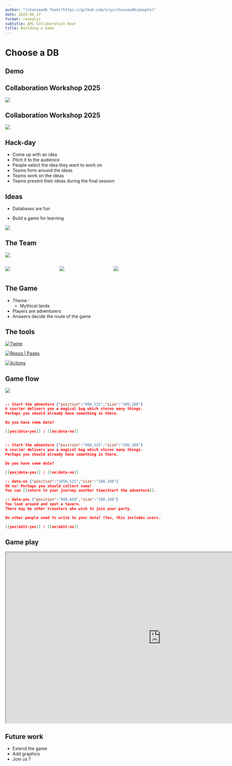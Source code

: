 ```yaml
---
author: "[chooseadb Team](https://github.com/orgs/chooseadb/people)"
date: 2025-06-17
format: revealjs
subtitle: ARC Collaboration Hour
title: Building a Game
---
```


# Choose a DB

## Demo

<!-- vale RedHat.TermsWarnings = NO -->

## Collaboration Workshop 2025 {data-menu-title="Collaboration Workshop 2025 (i)"}

<!-- vale RedHat.TermsWarnings = YES -->

[![](figures/ssi_logo.png)](https://www.software.ac.uk/)

## Collaboration Workshop 2025 {data-menu-title="Collaboration Workshop 2025 (ii)"}

[![](figures/cw25.jpg)](https://www.software.ac.uk/workshop/collaborations-workshop-2025-cw25){fig-align="center"}

## Hack-day

- Come up with an idea
- Pitch it to the audience
- People select the idea they want to work on
- Teams form around the ideas
- Teams work on the ideas
- Teams present their ideas during the final session

## Ideas

::: {layout-ncol=2}

::: {#first-column}

- Databases are fun

:::

- Build a game for learning

:::

::: {.fragment .fade-left}

![](figures/git-merge.png){fig-align="center"}

:::

## The Team

![](figures/team.png){fig-align="center"}

:::: {.columns}

::: {.column width="30%"}

![](figures/OLS-logo.png){fig-size="50%"}

:::

::: {.column width="30%"}

![](figures/ARC_Logo.jpg){fig-size="50%"}

:::

::: {.column width="30%"}

![](figures/KCL-logo.png){fig-size="50%"}

:::

::::

## The Game

- Theme :
  - Mythical lands
- Players are adventurers
- Answers decide the route of the game

## The tools

:::: {layout-ncol="3"}

[![Twine](figures/Twine-logo.svg)](https://twinery.org/)

[![Repos | Pages](figures/github-logo.png)](https://github.com/)

[![Actions](figures/github-actions.png)](https://github.com/)

:::

## Game flow

![](figures/twine-diagram.png){fig-align="center"}

## {auto-animate=true}

```.json
:: Start the adventure {"position":"900,525","size":"100,100"}
A courier delivers you a magical bag which stores many things.
Perhaps you should already have something in there.

Do you have some data?

[[yes|data-yes]] / [[no|data-no]]
```

## {auto-animate=true}

```.json
:: Start the adventure {"position":"900,525","size":"100,100"}
A courier delivers you a magical bag which stores many things.
Perhaps you should already have something in there.

Do you have some data?

[[yes|data-yes]] / [[no|data-no]]

:: data-no {"position":"1050,525","size":"100,100"}
Oh no! Perhaps you should collect some!
You can [[return to your journey another time|Start the adventure]].

:: data-yes {"position":"900,650","size":"100,100"}
You look around and spot a tavern.
There may be other travelers who wish to join your party.

Do other people need to write to your data? (Yes, this includes users.)

[[yes|edit-yes]] / [[no|edit-no]]

```

## Game play

```{=html}
<iframe
    height="550"
    src="https://chooseadb.com"
    title="chooseadb.com"
    width="1000"
>
</iframe>
```

## Future work

- Extend the game
- Add graphics
- Join us ?
